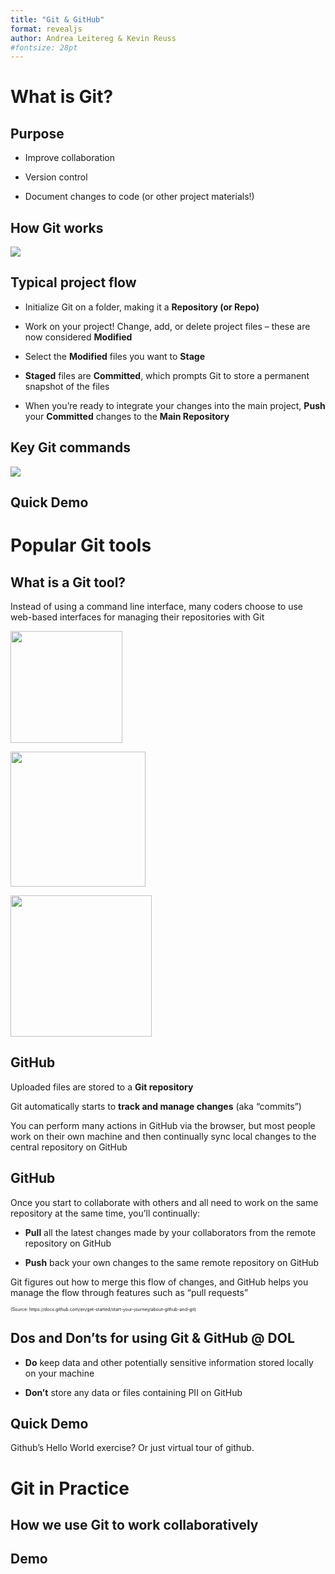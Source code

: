 ```yaml
---
title: "Git & GitHub"
format: revealjs
author: Andrea Leitereg & Kevin Reuss
#fontsize: 28pt
---
```


# What is Git?

## Purpose

-   Improve collaboration

-   Version control

-   Document changes to code (or other project materials!)

## How Git works

[![](git-workflow-image-1.png)](https://newsletter.techworld-with-milan.com/p/how-to-learn-git)

## Typical project flow

-   Initialize Git on a folder, making it a **Repository (or Repo)**

-   Work on your project! Change, add, or delete project files -- these are now considered **Modified**

-   Select the **Modified** files you want to **Stage**

-   **Staged** files are **Committed**, which prompts Git to store a permanent snapshot of the files

-   When you're ready to integrate your changes into the main project, **Push** your **Committed** changes to the **Main Repository**

## Key Git commands

![](git-workflow-image-2.png)

## Quick Demo

# Popular Git tools

## What is a Git tool?

Instead of using a command line interface, many coders choose to use web-based interfaces for managing their repositories with Git

![](github-logo.png){width="179"}

![](bitbucket-logo.png){width="216"}

![](gitlab-logo.png){width="226"}

## GitHub

Uploaded files are stored to a **Git repository**

Git automatically starts to **track and manage changes** (aka "commits")

You can perform many actions in GitHub via the browser, but most people work on their own machine and then continually sync local changes to the central repository on GitHub

## GitHub

Once you start to collaborate with others and all need to work on the same repository at the same time, you'll continually:

-   **Pull** all the latest changes made by your collaborators from the remote repository on GitHub

-   **Push** back your own changes to the same remote repository on GitHub

Git figures out how to merge this flow of changes, and GitHub helps you manage the flow through features such as "pull requests"

::: {style="font-size: 50%;"}
(Source: https://docs.github.com/en/get-started/start-your-journey/about-github-and-git)
:::

## Dos and Don'ts for using Git & GitHub \@ DOL

-   **Do** keep data and other potentially sensitive information stored locally on your machine

-   **Don't** store any data or files containing PII on GitHub

## Quick Demo

Github's Hello World exercise? Or just virtual tour of github.

# Git in Practice

## How we use Git to work collaboratively

## Demo
